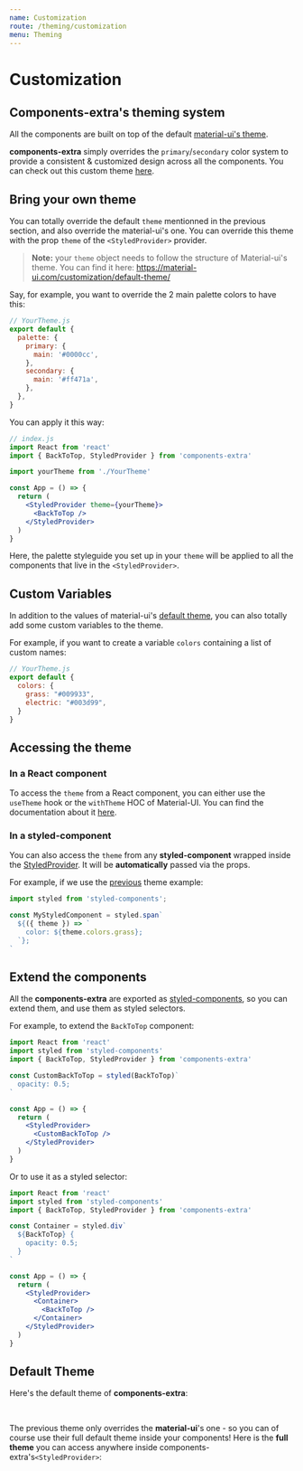 ```yaml
---
name: Customization
route: /theming/customization
menu: Theming
---
```


# Customization

## Components-extra's theming system

All the components are built on top of the default [material-ui's theme](https://material-ui.com/customization/theming/).

**components-extra** simply overrides the `primary`/`secondary` color system to provide a consistent & customized design across
all the components. You can check out this custom theme [here](#default-theme).

## Bring your own theme

You can totally override the default `theme` mentionned in the previous section, and also override the material-ui's one.
You can override this theme with the prop `theme` of the `<StyledProvider>` provider.

> **Note:** your `theme` object needs to follow the structure of Material-ui's theme. You can find it here: https://material-ui.com/customization/default-theme/

Say, for example, you want to override the 2 main palette colors to have this:

```jsx
// YourTheme.js
export default {
  palette: {
    primary: {
      main: '#0000cc',
    },
    secondary: {
      main: '#ff471a',
    },
  },
}
```

You can apply it this way:

```jsx
// index.js
import React from 'react'
import { BackToTop, StyledProvider } from 'components-extra'

import yourTheme from './YourTheme'

const App = () => {
  return (
    <StyledProvider theme={yourTheme}>
      <BackToTop />
    </StyledProvider>
  )
}
```

Here, the palette styleguide you set up in your `theme` will be applied to all the components that live in the `<StyledProvider>`.

## Custom Variables

In addition to the values of material-ui's [default theme](https://material-ui.com/customization/default-theme/), you can also totally
add some custom variables to the theme.

For example, if you want to create a variable `colors` containing a list of custom names:

```js
// YourTheme.js
export default {
  colors: {
    grass: "#009933",
    electric: "#003d99",
  }
}
```

## Accessing the theme

### In a React component

To access the `theme` from a React component, you can either use the `useTheme` hook or the `withTheme` HOC
of Material-UI. You can find the documentation about it [here](https://material-ui.com/styles/advanced/#accessing-the-theme-in-a-component).

### In a styled-component

You can also access the `theme` from any **styled-component** wrapped inside the [StyledProvider](/utils/styled-provider).
It will be **automatically** passed via the props.

For example, if we use the [previous](#custom-variables) theme example:

```jsx
import styled from 'styled-components';

const MyStyledComponent = styled.span`
  ${({ theme }) => `
    color: ${theme.colors.grass};
  `};
`
```

## Extend the components

All the **components-extra** are exported as [styled-components](styled-components.com), so you can extend them, and
use them as styled selectors.

For example, to extend the `BackToTop` component:

```jsx
import React from 'react'
import styled from 'styled-components'
import { BackToTop, StyledProvider } from 'components-extra'

const CustomBackToTop = styled(BackToTop)`
  opacity: 0.5;
`

const App = () => {
  return (
    <StyledProvider>
      <CustomBackToTop />
    </StyledProvider>
  )
}
```

Or to use it as a styled selector:

```jsx
import React from 'react'
import styled from 'styled-components'
import { BackToTop, StyledProvider } from 'components-extra'

const Container = styled.div`
  ${BackToTop} {
    opacity: 0.5;
  }
`

const App = () => {
  return (
    <StyledProvider>
      <Container>
        <BackToTop />
      </Container>
    </StyledProvider>
  )
}
```

## Default Theme


Here's the default theme of **components-extra**:

<ThemeView />
<br />

The previous theme only overrides the **material-ui**'s one - so you can of course use their full default theme inside your components!
Here is the **full theme** you can access anywhere inside components-extra's`<StyledProvider>`:

<br/>
<ThemeView full />